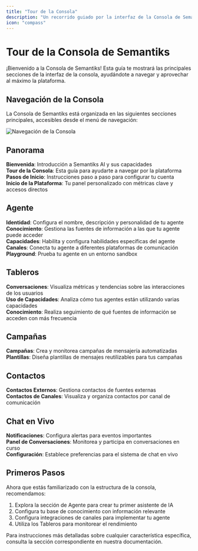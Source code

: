```yaml
---
title: "Tour de la Consola"
description: "Un recorrido guiado por la interfaz de la Consola de Semantiks AI"
icon: "compass"
---
```


# Tour de la Consola de Semantiks

¡Bienvenido a la Consola de Semantiks! Esta guía te mostrará las principales secciones de la interfaz de la consola, ayudándote a navegar y aprovechar al máximo la plataforma.

## Navegación de la Consola

La Consola de Semantiks está organizada en las siguientes secciones principales, accesibles desde el menú de navegación:

![Navegación de la Consola](/images/console-tour/navigation.png)

## Panorama

<Icon icon="flag" iconType="regular" /> **Bienvenida**: Introducción a Semantiks AI y sus capacidades  
<Icon icon="compass" iconType="regular" /> **Tour de la Consola**: Esta guía para ayudarte a navegar por la plataforma  
<Icon icon="rocket" iconType="regular" /> **Pasos de Inicio**: Instrucciones paso a paso para configurar tu cuenta  
<Icon icon="gauge" iconType="regular" /> **Inicio de la Plataforma**: Tu panel personalizado con métricas clave y accesos directos

## Agente

<Icon icon="user" iconType="regular" /> **Identidad**: Configura el nombre, descripción y personalidad de tu agente  
<Icon icon="book" iconType="regular" /> **Conocimiento**: Gestiona las fuentes de información a las que tu agente puede acceder  
<Icon icon="bolt" iconType="regular" /> **Capacidades**: Habilita y configura habilidades específicas del agente  
<Icon icon="share-nodes" iconType="regular" /> **Canales**: Conecta tu agente a diferentes plataformas de comunicación  
<Icon icon="flask" iconType="regular" /> **Playground**: Prueba tu agente en un entorno sandbox

## Tableros

<Icon icon="comments" iconType="regular" /> **Conversaciones**: Visualiza métricas y tendencias sobre las interacciones de los usuarios  
<Icon icon="wrench" iconType="regular" /> **Uso de Capacidades**: Analiza cómo tus agentes están utilizando varias capacidades  
<Icon icon="book-open" iconType="regular" /> **Conocimiento**: Realiza seguimiento de qué fuentes de información se acceden con más frecuencia

## Campañas

<Icon icon="megaphone" iconType="regular" /> **Campañas**: Crea y monitorea campañas de mensajería automatizadas  
<Icon icon="file-lines" iconType="regular" /> **Plantillas**: Diseña plantillas de mensajes reutilizables para tus campañas

## Contactos

<Icon icon="address-book" iconType="regular" /> **Contactos Externos**: Gestiona contactos de fuentes externas  
<Icon icon="address-card" iconType="regular" /> **Contactos de Canales**: Visualiza y organiza contactos por canal de comunicación

## Chat en Vivo

<Icon icon="bell" iconType="regular" /> **Notificaciones**: Configura alertas para eventos importantes  
<Icon icon="comments" iconType="regular" /> **Panel de Conversaciones**: Monitorea y participa en conversaciones en curso  
<Icon icon="gear" iconType="regular" /> **Configuración**: Establece preferencias para el sistema de chat en vivo

## Primeros Pasos

Ahora que estás familiarizado con la estructura de la consola, recomendamos:

1. Explora la sección de Agente para crear tu primer asistente de IA
2. Configura tu base de conocimiento con información relevante
3. Configura integraciones de canales para implementar tu agente
4. Utiliza los Tableros para monitorear el rendimiento

Para instrucciones más detalladas sobre cualquier característica específica, consulta la sección correspondiente en nuestra documentación.
